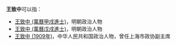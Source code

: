 '''王致中'''可以指：
* [[王致中_(萬曆甲戌進士)|王致中 (萬曆甲戌進士)]]，明朝政治人物
* [[王致中_(萬曆戊戌進士)|王致中 (萬曆戊戌進士)]]，明朝政治人物
* [[王致中_(1909年)|王致中 (1909年)]]，中华人民共和国政治人物，曾任上海市政协副主席

{{disambig|CAT=三字王姓人名消歧义|zhi}}